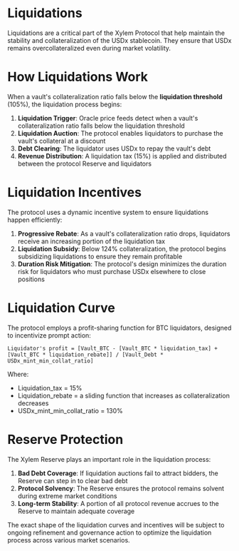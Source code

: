 # Liquidations

Liquidations are a critical part of the Xylem Protocol that help maintain the stability and collateralization of the USDx stablecoin. They ensure that USDx remains overcollateralized even during market volatility.

# How Liquidations Work

When a vault's collateralization ratio falls below the **liquidation threshold** (105%), the liquidation process begins:

1. **Liquidation Trigger**: Oracle price feeds detect when a vault's collateralization ratio falls below the liquidation threshold
2. **Liquidation Auction**: The protocol enables liquidators to purchase the vault's collateral at a discount
3. **Debt Clearing**: The liquidator uses USDx to repay the vault's debt
4. **Revenue Distribution**: A liquidation tax (15%) is applied and distributed between the protocol Reserve and liquidators

# Liquidation Incentives

The protocol uses a dynamic incentive system to ensure liquidations happen efficiently:

1. **Progressive Rebate**: As a vault's collateralization ratio drops, liquidators receive an increasing portion of the liquidation tax
2. **Liquidation Subsidy**: Below 124% collateralization, the protocol begins subsidizing liquidations to ensure they remain profitable
3. **Duration Risk Mitigation**: The protocol's design minimizes the duration risk for liquidators who must purchase USDx elsewhere to close positions

# Liquidation Curve

The protocol employs a profit-sharing function for BTC liquidators, designed to incentivize prompt action:

```
Liquidator's profit = [Vault_BTC - [Vault_BTC * liquidation_tax] + [Vault_BTC * liquidation_rebate]] / [Vault_Debt * USDx_mint_min_collat_ratio]
```

Where:
- Liquidation_tax = 15%
- Liquidation_rebate = a sliding function that increases as collateralization decreases
- USDx_mint_min_collat_ratio = 130%

# Reserve Protection

The Xylem Reserve plays an important role in the liquidation process:

1. **Bad Debt Coverage**: If liquidation auctions fail to attract bidders, the Reserve can step in to clear bad debt
2. **Protocol Solvency**: The Reserve ensures the protocol remains solvent during extreme market conditions
3. **Long-term Stability**: A portion of all protocol revenue accrues to the Reserve to maintain adequate coverage

The exact shape of the liquidation curves and incentives will be subject to ongoing refinement and governance action to optimize the liquidation process across various market scenarios. 
